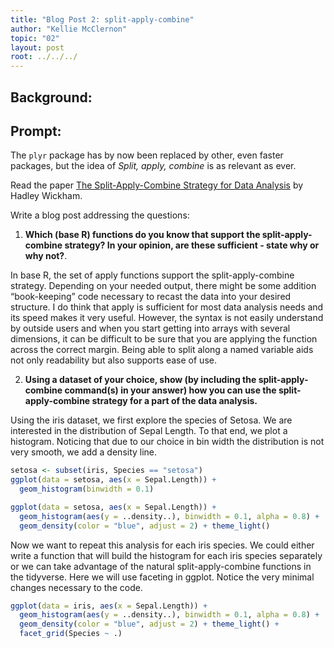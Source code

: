 ```yaml
---
title: "Blog Post 2: split-apply-combine"
author: "Kellie McClernon"
topic: "02"
layout: post
root: ../../../
---
```


## Background:

## Prompt:


The `plyr` package has by now been replaced by other, even faster packages, but the idea of *Split, apply, combine* is as relevant as ever.

Read the paper [The Split-Apply-Combine Strategy for Data Analysis](https://www.jstatsoft.org/article/view/v040i01) by Hadley Wickham.


Write a blog post addressing the questions: 

1. **Which (base R) functions do you know that support the split-apply-combine strategy? In your opinion, are these sufficient - state why or why not?**. 

In base R, the set of apply functions support the split-apply-combine strategy. Depending on your needed output, there might be some addition "book-keeping" code necessary to recast the data into your desired structure. I do think that apply is sufficient for most data analysis needs and its speed makes it very useful. However, the syntax is not easily understand by outside users and when you start getting into arrays with several dimensions, it can be difficult to be sure that you are applying the function across the correct margin. Being able to split along a named variable aids not only readability but also supports ease of use.

2. **Using a dataset of your choice, show (by including the split-apply-combine command(s) in your answer) how you can use the split-apply-combine strategy for a part of the data analysis.**

Using the iris dataset, we first explore the species of Setosa. We are interested in the distribution of Sepal Length. To that end, we plot a histogram. Noticing that due to our choice in bin width the distribution is not very smooth, we add a density line.

```r
setosa <- subset(iris, Species == "setosa")
ggplot(data = setosa, aes(x = Sepal.Length)) + 
  geom_histogram(binwidth = 0.1)

ggplot(data = setosa, aes(x = Sepal.Length)) + 
  geom_histogram(aes(y = ..density..), binwidth = 0.1, alpha = 0.8) + 
  geom_density(color = "blue", adjust = 2) + theme_light()
```

Now we want to repeat this analysis for each iris species. We could either write a function that will build the histogram for each iris species separately or we can take advantage of the natural split-apply-combine functions in the tidyverse. Here we will use faceting in ggplot. Notice the very minimal changes necessary to the code.

```r
ggplot(data = iris, aes(x = Sepal.Length)) + 
  geom_histogram(aes(y = ..density..), binwidth = 0.1, alpha = 0.8) + 
  geom_density(color = "blue", adjust = 2) + theme_light() +
  facet_grid(Species ~ .)
```